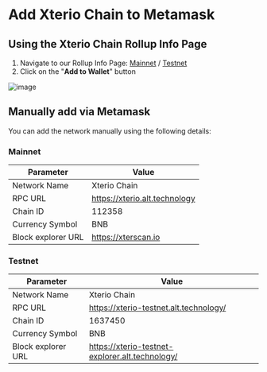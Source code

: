 # Add Xterio Chain to Metamask

## Using the Xterio Chain Rollup Info Page

1. Navigate to our Rollup Info Page: [Mainnet](https://rollup-info.altlayer.io/garment-primary-minute/xterio) / [Testnet](https://rollup-info.altlayer.io/best-garment-primary/xterio_testnet)
2. Click on the "**Add to Wallet**" button

![image](../images/addwallet.jpg)

## Manually add via Metamask

You can add the network manually using the following details:

### Mainnet

| Parameter | Value |
| --- | --- |
| Network Name | Xterio Chain |
| RPC URL | https://xterio.alt.technology |
| Chain ID | 112358 |
| Currency Symbol | BNB |
| Block explorer URL | https://xterscan.io |

### Testnet

| Parameter | Value |
| --- | --- |
| Network Name | Xterio Chain |
| RPC URL | https://xterio-testnet.alt.technology/ |
| Chain ID | 1637450 |
| Currency Symbol | BNB |
| Block explorer URL | https://xterio-testnet-explorer.alt.technology/ |